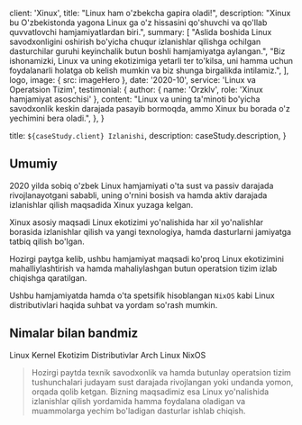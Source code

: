 
  client: 'Xinux',
  title: "Linux ham o'zbekcha gapira oladi!",
  description:
    "Xinux bu O'zbekistonda yagona Linux ga o'z hissasini qo'shuvchi va qo'llab quvvatlovchi hamjamiyatlardan biri.",
  summary: [
    "Aslida boshida Linux savodxonligini oshirish bo'yicha chuqur izlanishlar qilishga ochilgan dasturchilar guruhi keyinchalik butun boshli hamjamiyatga aylangan.",
    "Biz ishonamizki, Linux va uning ekotizimiga yetarli ter to'kilsa, uni hamma uchun foydalanarli holatga ob kelish mumkin va biz shunga birgalikda intilamiz.",
  ],
  logo,
  image: { src: imageHero },
  date: '2020-10',
  service: 'Linux va Operatsion Tizim',
  testimonial: {
    author: { name: 'Orzklv', role: 'Xinux hamjamiyat asoschisi' },
    content:
      "Linux va uning ta'minoti bo'yicha savodxonlik keskin darajada pasayib bormoqda, ammo Xinux bu borada o'z yechimini bera oladi.",
  },
}

  title: `${caseStudy.client} Izlanishi`,
  description: caseStudy.description,
}

## Umumiy

2020 yilda sobiq o'zbek Linux hamjamiyati o'ta sust va passiv darajada rivojlanayotgani sababli, uning o'rnini bosish va hamda aktiv darajada izlanishlar qilish maqsadida Xinux yuzaga kelgan.

Xinux asosiy maqsadi Linux ekotizimi yo'nalishida har xil yo'nalishlar borasida izlanishlar qilish va yangi texnologiya, hamda dasturlarni jamiyatga tatbiq qilish bo'lgan.

Hozirgi paytga kelib, ushbu hamjamiyat maqsadi ko'proq Linux ekotizimini mahalliylashtirish va hamda mahaliylashgan butun operatsion tizim izlab chiqishga qaratilgan.

Ushbu hamjamiyatda hamda o'ta spetsifik hisoblangan `NixOS` kabi Linux distributivlari haqida suhbat va yordam so'rash mumkin.

## Nimalar bilan bandmiz

<TagList>
  <TagListItem>Linux Kernel</TagListItem>
  <TagListItem>Ekotizim</TagListItem>
  <TagListItem>Distributivlar</TagListItem>
  <TagListItem>Arch Linux</TagListItem>
  <TagListItem>NixOS</TagListItem>
</TagList>

<Blockquote
  author={{
    name: 'Orzklv',
    role: 'Floss va boshqa jamiyatlar asoschisi',
  }}
  image={{ src: imageOrzklv }}
>
  Hozirgi paytda texnik savodxonlik va hamda butunlay operatsion tizim
  tushunchalari judayam sust darajada rivojlangan yoki undanda yomon, orqada
  qolib ketgan. Bizning maqsadimiz esa Linux yo'nalishida izlanishlar qilish
  yordamida hamma foydalana oladigan va muammolarga yechim bo'ladigan dasturlar
  ishlab chiqish.
</Blockquote>

<StatList>
  <StatListItem value="680+" label="A'zolar soni" />
  <StatListItem value="12+" label="Moderatorlar" />
  <StatListItem value="7+" label="Linux yo'nalishlari" />
  <StatListItem value="30+" label="Loyihalar" />
</StatList>
